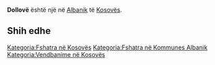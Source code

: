 {{Fshat në 
 | Emri                = Dollovë
 | EmriAlt                = 
 | NAME_SHORT_FORM=      
 | NAME_GENERIC=      
 | NAME_SORT_NAME_RO=      DOLLOVE
 | FULL_NAME_RO = Dollovë
 | FULL_NAME_ND_RO=Dollove
 | SORT_NAME_RG=DOLLOVE
 | FULL_NAME_RG=Dollovë
 | FULL_NAME_ND_RG=Dollove
 | SRP_NAME_SHORT_FORM=      
 | SRP_NAME_GENERIC=      
 | SRP_NAME_SORT_NAME_RO=      
 | SRP_FULL_NAME_RO = 
 | SRP_FULL_NAME_ND_RO=
 | SRP_SORT_NAME_RG=
 | SRP_FULL_NAME_RG=
 | SRP_FULL_NAME_ND_RG=
 | Emri (Rasa dhanore) = 
 | Figura              = 
 | Shteti              = Kosovo
 | Komuna              = Albanik
 | Kodi postar         = 
 | Sipërfaqja          = 

 | Popullsia           = 

 | Regj. i popullsisë  = 
 | Dend. e popullsisë  = 
 | Faqja zyrtare       = 
 <!--- Koordinatat ----> 
 | Gjerësia            = 42.565556
 | Gjatësia            = 20.561111
 | Lartësia            = 
}}
'''Dollovë''' është një [[]] në [[Albanik]] të [[Kosovës]].

<!-- == Gjeografia == -->
<!-- == Historia == -->
<!-- == Demografia == -->
== Shih edhe ==
{{Komuna Albanik}}
{{Kosovo-Administrata-Cung}}

[[Kategoria:Fshatra në Kosovës]]
[[Kategoria:Fshatra në Kommunes Albanik]]
[[Kategoria:Vendbanime në Kosovës]]